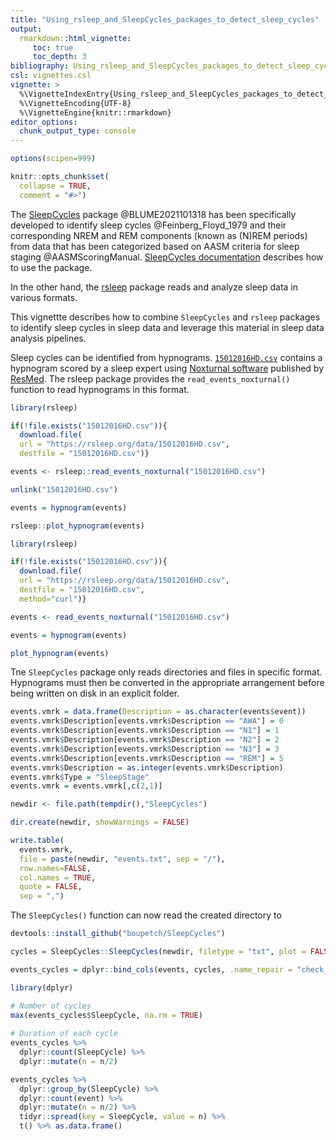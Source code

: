 ```yaml
---
title: "Using_rsleep_and_SleepCycles_packages_to_detect_sleep_cycles"
output: 
  rmarkdown::html_vignette:
     toc: true
     toc_depth: 3
bibliography: Using_rsleep_and_SleepCycles_packages_to_detect_sleep_cycles.bibtex
csl: vignettes.csl
vignette: >
  %\VignetteIndexEntry{Using_rsleep_and_SleepCycles_packages_to_detect_sleep_cycles}
  %\VignetteEncoding{UTF-8}
  %\VignetteEngine{knitr::rmarkdown}
editor_options: 
  chunk_output_type: console
---
```


```r
options(scipen=999)

knitr::opts_chunk$set(
  collapse = TRUE,
  comment = "#>")
```

The [SleepCycles](https://cran.r-project.org/web/packages/SleepCycles/index.html) package @BLUME2021101318 has been specifically developed to identify sleep cycles @Feinberg_Floyd_1979 and their corresponding NREM and REM components (known as (N)REM periods) from data that has been categorized based on AASM criteria for sleep staging @AASMScoringManual. [SleepCycles documentation](https://cran.r-project.org/web/packages/SleepCycles/vignettes/introduction.html) describes how to use the package.

In the other hand, the [rsleep](https://rsleep.org/) package reads and analyze sleep data in various formats.

This vignettte describes how to combine `SleepCycles` and `rsleep` packages to identify sleep cycles in sleep data and leverage this material in sleep data analysis pipelines.

Sleep cycles can be identified from hypnograms. [`15012016HD.csv`](https://rsleep.org/data/15012016HD.csv) contains a hypnogram scored by a sleep expert using [Noxturnal software](https://www.resmed.co.uk/healthcare-professional/diagnostics/noxturnal/) published by [ResMed](https://www.resmed.com). The rsleep package provides the `read_events_noxturnal()` function to read hypnograms in this format.

```r
library(rsleep)

if(!file.exists("15012016HD.csv")){
  download.file(
  url = "https://rsleep.org/data/15012016HD.csv",
  destfile = "15012016HD.csv")}

events <- rsleep::read_events_noxturnal("15012016HD.csv")

unlink("15012016HD.csv")

events = hypnogram(events)

rsleep::plot_hypnogram(events)
```

```r
library(rsleep)

if(!file.exists("15012016HD.csv")){
  download.file(
  url = "https://rsleep.org/data/15012016HD.csv",
  destfile = "15012016HD.csv",
  method="curl")}

events <- read_events_noxturnal("15012016HD.csv")

events = hypnogram(events)

plot_hypnogram(events)
```

Tne `SleepCycles` package only reads directories and files in specific format. Hypnograms must then be converted in the appropriate arrangement before being written on disk in an explicit folder.

```r

events.vmrk = data.frame(Description = as.character(events$event))
events.vmrk$Description[events.vmrk$Description == "AWA"] = 0
events.vmrk$Description[events.vmrk$Description == "N1"] = 1
events.vmrk$Description[events.vmrk$Description == "N2"] = 2
events.vmrk$Description[events.vmrk$Description == "N3"] = 3
events.vmrk$Description[events.vmrk$Description == "REM"] = 5
events.vmrk$Description = as.integer(events.vmrk$Description)
events.vmrk$Type = "SleepStage"
events.vmrk = events.vmrk[,c(2,1)]

newdir <- file.path(tempdir(),"SleepCycles")

dir.create(newdir, showWarnings = FALSE)

write.table(
  events.vmrk, 
  file = paste(newdir, "events.txt", sep = "/"),
  row.names=FALSE,
  col.names = TRUE, 
  quote = FALSE, 
  sep = ",")


```

The `SleepCycles()` function can now read the created directory to 

```r

devtools::install_github("boupetch/SleepCycles")

cycles = SleepCycles::SleepCycles(newdir, filetype = "txt", plot = FALSE)

```

```r

events_cycles = dplyr::bind_cols(events, cycles, .name_repair = "check_unique")

library(dplyr)

# Number of cycles
max(events_cycles$SleepCycle, na.rm = TRUE)
  
# Duration of each cycle
events_cycles %>% 
  dplyr::count(SleepCycle) %>%
  dplyr::mutate(n = n/2)

events_cycles %>% 
  dplyr::group_by(SleepCycle) %>%
  dplyr::count(event) %>%
  dplyr::mutate(n = n/2) %>%
  tidyr::spread(key = SleepCycle, value = n) %>%
  t() %>% as.data.frame()

```


